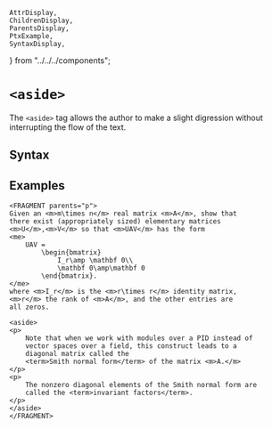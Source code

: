     AttrDisplay,
    ChildrenDisplay,
    ParentsDisplay,
    PtxExample,
    SyntaxDisplay,
} from "../../../components";

# `<aside>`

The `<aside>` tag allows the author to make a slight digression without
interrupting the flow of the text.

## Syntax

<SyntaxDisplay name="aside" />

## Examples

```ptx-example
<FRAGMENT parents="p">
Given an <m>m\times n</m> real matrix <m>A</m>, show that
there exist (appropriately sized) elementary matrices
<m>U</m>,<m>V</m> so that <m>UAV</m> has the form 
<me>
    UAV =
        \begin{bmatrix} 
            I_r\amp \mathbf 0\\
            \mathbf 0\amp\mathbf 0
        \end{bmatrix}.
</me>
where <m>I_r</m> is the <m>r\times r</m> identity matrix, 
<m>r</m> the rank of <m>A</m>, and the other entries are
all zeros.

<aside>
<p>
    Note that when we work with modules over a PID instead of
    vector spaces over a field, this construct leads to a
    diagonal matrix called the
    <term>Smith normal form</term> of the matrix <m>A.</m>
</p>
<p>
    The nonzero diagonal elements of the Smith normal form are
    called the <term>invariant factors</term>.
</p>
</aside>
</FRAGMENT>
```
